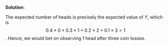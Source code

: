 

\color{blue}

**Solution**:

The expected number of heads is precisely the expected value of $Y$, which is $$ 0.4 \times 0 + 0.3 \times 1 + 0.2 \times 2 + 0.1 \times 3 = 1$$.
Hence, we would bet on observing 1 head after three coin tosses.

\color{black}



